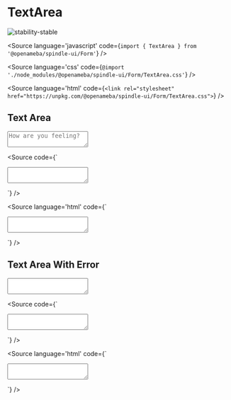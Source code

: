 
# TextArea

<Meta title="Form/TextArea" component={TextArea} />

![stability-stable](https://img.shields.io/badge/stability-stable-green.svg)

<Source
  language='javascript'
  code={`import { TextArea } from '@openameba/spindle-ui/Form'`}
/>

<Source
  language='css'
  code={`@import './node_modules/@openameba/spindle-ui/Form/TextArea.css'`}
/>

<Source
  language='html'
  code={`<link rel="stylesheet" href="https://unpkg.com/@openameba/spindle-ui/Form/TextArea.css">`}
/>

## Text Area

<Preview withSource="open">
  <Story name="Text Area">
    <TextArea aria-label="Text area" id="TextArea" placeholder="How are you feeling?" {...actions('onClick', 'onChange', 'onInput', 'onFocus', 'onBlur')}></TextArea>
  </Story>
</Preview>

<Source
  code={`
<TextArea aria-label="Text area" id="TextArea"></TextArea>
  `}
/>

<Source
  language='html'
  code={`
<textarea aria-label="Text area" class="spui-TextArea" id="TextArea"></textarea>
  `}
/>

## Text Area With Error

<Preview withSource="open">
  <Story name="Text Area With Error">
    <TextArea aria-label="Text area" hasError id="TextAreaWithError" {...actions('onClick', 'onChange', 'onInput', 'onFocus', 'onBlur')}></TextArea>
  </Story>
</Preview>

<Source
  code={`
<TextArea aria-label="Text area" hasError id="TextAreaWithError"></TextArea>
  `}
/>

<Source
  language='html'
  code={`
<textarea aria-label="Text area" class="spui-TextArea is-error" id="TextAreaWithError"></textarea>
  `}
/>
